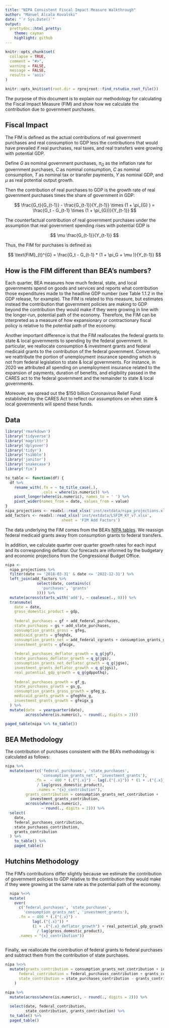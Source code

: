 ```yaml
---
title: "NIPA Consistent Fiscal Impact Measure Walkthrough"
author: "Manuel Alcala Kovalski"
date: "`r Sys.Date()`"
output:
  prettydoc::html_pretty:
    theme: cayman
    highlight: github
---
```


```r
knitr::opts_chunk$set(
  collapse = TRUE,
  comment = "#>",
  warning = FALSE,
  message = FALSE,
  results = 'asis'
)

knitr::opts_knit$set(root.dir = rprojroot::find_rstudio_root_file())
```

The purpose of this document is to explain our methodology for calculating the Fiscal Impact Measure (FIM) and show how we calculate the contribution due to government purchases.

## Fiscal Impact

The FIM is defined as the actual contributions of real government purchases and real consumption to GDP less the contributions that would have prevailed if real purchases, real taxes, and real transfers were growing with potential GDP.

Define $G$ as nominal government purchases, $\pi_{G}$ as the inflation rate for government purchases, $C$ as nominal consumption, $C$ as nominal consumption, $T$ as nominal tax or transfer payments, $Y$ as nominal GDP, and $\mu$ as real potential output growth.

Then the contribution of real purchases to GDP is the growth rate of real government purchases times the share of government in GDP:

$$
\frac{G_t}{G_{t-1}} - \frac{G_{t-1}}{Y_{t-1}} \times (1 + \pi_{G} ) = \frac{G_t - G_{t-1} \times (1 + \pi_{G})}{Y_{t-1}}
$$

The counterfactual contribution of real government purchases under the assumption that real government spending rises with potential GDP is

$$
\mu \frac{G_{t-1}}{Y_{t-1}}
$$

Thus, the FIM for purchases is defined as

$$
\text{FIM}_{t}^{G} = \frac{G_t - G_{t-1} * (1 + \pi_G + \mu )}{Y_{t-1}}
$$

## 

## **How is the FIM different than BEA's numbers?**

Each quarter, BEA measures how much federal, state, and local governments spend on goods and services and reports what contribution those expenditures made to the headline GDP number (see Table 1.1.2 in the GDP release, for example).
The FIM is related to this measure, but estimates instead the contribution that government policies are making to GDP beyond the contribution they would make if they were growing in line with the longer-run, potential path of the economy.
Therefore, the FIM can be interpreted as a measure of how expansionary or contractionary fiscal policy is relative to the potential path of the economy.

Another important difference is that the FIM reallocates the federal grants to state & local governments to spending by the federal government.
In particular, we reallocate consumption & investment grants and federal medicaid grants to the contribution of the federal government.
Conversely, we reattribute the portion of unemployment insurance spending which is not from federal legislation to state & local governments.
For instance, in 2020 we attributed all spending on unemployment insurance related to the expansion of payments, duration of benefits, and eligibility passed in the CARES act to the federal government and the remainder to state & local governments.

Moreover, we spread out the \$150 billion Coronavirus Relief Fund established by the CARES Act to reflect our assumptions on when state & local governments will spend these funds.

## Data

```r
library('rmarkdown')
library('tidyverse')
library('magrittr')
library('dplyover')
library('tidyr')
library('tsibble')
library('janitor')
library('snakecase')
library('fim')
```

```r

to_table <- function(df) {
  df %>%
    rename_with(.fn = ~ to_title_case(.),
                .cols = where(is.numeric)) %>%
    pivot_longer(where(is.numeric), names_to = ' ') %>%
    pivot_wider(names_from = date, values_from = value)
}
nipa_projections <- readxl::read_xlsx('inst/extdata/nipa_projections.xlsx')
add_factors <- readxl::read_xlsx('inst/extdata/LSFIM_KY_v7.xlsx', 
                         sheet = 'FIM Add Factors')
```

The data underlying the FIM comes from the BEA's [NIPA tables](https://apps.bea.gov/iTable/iTable.cfm?reqid=19&step=2#reqid=19&step=2&isuri=1&1921=survey).
We reassign federal medicaid grants away from consumption grants to federal transfers.

In addition, we calculate quarter over quarter growth rates for each input and its corresponding deflator.
Our forecasts are informed by the budgetary and economic projections from the Congressional Budget Office.

```r
nipa <-
  nipa_projections %>%
  filter(date >= '2018-03-31' & date <= '2022-12-31') %>%
  left_join(add_factors %>%
              select(date, contains(c(
                'purchases', 'grants'
              )))) %>%
  mutate(across(starts_with('add'), ~ coalesce(., 0))) %>%
  transmute(
    date = date,
    gross_domestic_product = gdp,
    
    federal_purchases = gf + add_federal_purchases,
    state_purchases = gs + add_state_purchases,
    consumption_grants_gross = gfeg,
    medicaid_grants = gfeghdx,
    consumption_grants_net = add_federal_cgrants + consumption_grants_gross - medicaid_grants,
    investment_grants = gfeigx,
    
    federal_purchases_deflator_growth = q_g(jgf),
    state_purchases_deflator_growth = q_g(jgs),
    consumption_grants_net_deflator_growth = q_g(jgse),
    investment_grants_deflator_growth = q_g(jgsi),
    real_potential_gdp_growth = q_g(gdppothq),
    
    federal_purchases_growth = gf_g,
    state_purchases_growth = gs_g,
    consumption_grants_gross_growth = gfeg_g,
    medicaid_grants_growth = gfeghhx_g,
    investment_grants_growth = gfeigx_g
  ) %>%
  mutate(date  = yearquarter(date),
         across(where(is.numeric), ~ round(., digits = 2)))

paged_table(nipa %>% to_table())
```

## BEA Methodology

The contribution of purchases consistent with the BEA's methodology is calculated as follows:

```r


nipa %>%
  mutate(over(c('federal_purchases', 'state_purchases', 
                'consumption_grants_net', 'investment_grants'),
             .fn =  ~ 400 * (.("{.x}") - lag(.("{.x}")) * (1 + .("{.x}_deflator_growth"))) 
              / lag(gross_domestic_product),
              .names = "{x}_contribution"),
         grants_contribution = consumption_grants_net_contribution +
           investment_grants_contribution,
         across(where(is.numeric),
                ~ round(., digits = 2))) %>%
  select(
    date,
    federal_purchases_contribution,
    state_purchases_contribution,
    grants_contribution
  ) %>%
    to_table() %>%
    paged_table()


```

## Hutchins Methodology

The FIM's contributions differ slightly because we estimate the contribution of government policies to GDP relative to the contribution they would make if they were growing at the same rate as the potential path of the economy.

```r
  
  nipa %<>%
  mutate(
    over(
      c('federal_purchases', 'state_purchases', 
        'consumption_grants_net', 'investment_grants'),
      .fn = ~ 400 * (.("{.x}") - 
            lag(.("{.x}")) * 
            (1 + .("{.x}_deflator_growth") + real_potential_gdp_growth)) 
              / lag(gross_domestic_product),
      .names = "{x}_contribution")) 
    
```

Finally, we reallocate the contribution of federal grants to federal purchases and subtract them from the contribution of state purchases.

```r
nipa %<>%
  mutate(grants_contribution = consumption_grants_net_contribution + investment_grants_contribution,
      federal_contribution = federal_purchases_contribution + grants_contribution,
      state_contribution = state_purchases_contribution - grants_contribution
    )
```

```r
nipa %>%
  mutate(across(where(is.numeric), ~ round(., digits = 2))) %>%
    
  select(date, federal_contribution,
         state_contribution, grants_contribution) %>%
  to_table() %>%
  paged_table()
```
